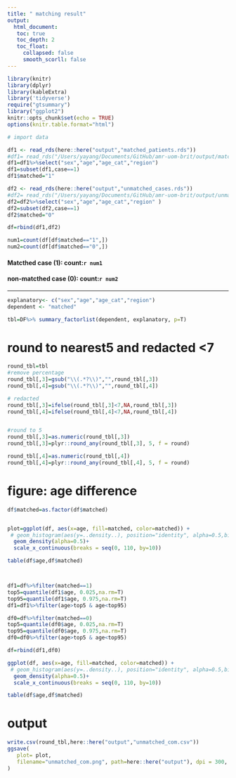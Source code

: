 ```yaml
---
title: " matching result"
output: 
  html_document:
   toc: true
   toc_depth: 2
   toc_float:
     collapsed: false
     smooth_scorll: false
---
```


```r
library(knitr)
library(dplyr)
library(kableExtra)
library('tidyverse')
require("gtsummary")
library("ggplot2")
knitr::opts_chunk$set(echo = TRUE)
options(knitr.table.format="html")
```



```r
# import data

df1 <- read_rds(here::here("output","matched_patients.rds"))
#df1= read_rds("/Users/yayang/Documents/GitHub/amr-uom-brit/output/matched_patients.rds")
df1=df1%>%select("sex","age","age_cat","region") 
df1=subset(df1,case==1)
df1$matched="1"

df2 <- read_rds(here::here("output","unmatched_cases.rds"))
#df2= read_rds("/Users/yayang/Documents/GitHub/amr-uom-brit/output/unmatched_cases.rds.rds")
df2=df2%>%select("sex","age","age_cat","region" ) 
df2=subset(df2,case==1)
df2$matched="0"

df=rbind(df1,df2)

```


```r
num1=count(df[df$matched=="1",])
num2=count(df[df$matched=="0",])
```

#### Matcthed case (1): **count:`r num1`**
#### non-matcthed case (0): **count:`r num2`**

***




```r

explanatory<- c("sex","age","age_cat","region")
dependent <- "matched"

tbl=DF%>% summary_factorlist(dependent, explanatory, p=T)

```

# round to nearest5 and redacted <7
```r
round_tbl=tbl
#remove percentage
round_tbl[,3]=gsub("\\(.*?\\)","",round_tbl[,3])
round_tbl[,4]=gsub("\\(.*?\\)","",round_tbl[,4])

# redacted
round_tbl[,3]=ifelse(round_tbl[,3]<7,NA,round_tbl[,3])
round_tbl[,4]=ifelse(round_tbl[,4]<7,NA,round_tbl[,4])


#round to 5
round_tbl[,3]=as.numeric(round_tbl[,3])
round_tbl[,3]=plyr::round_any(round_tbl[,3], 5, f = round)

round_tbl[,4]=as.numeric(round_tbl[,4])
round_tbl[,4]=plyr::round_any(round_tbl[,4], 5, f = round)
```

# figure: age difference
```r
df$matched=as.factor(df$matched)


plot=ggplot(df, aes(x=age, fill=matched, color=matched)) +
 # geom_histogram(aes(y=..density..), position="identity", alpha=0.5,bins=30)+
  geom_density(alpha=0.5)+
  scale_x_continuous(breaks = seq(0, 110, by=10))

table(df$age,df$matched)



df1=df%>%filter(matched==1)
top5=quantile(df1$age, 0.025,na.rm=T)
top95=quantile(df1$age, 0.975,na.rm=T)
df1=df1%>%filter(age>top5 & age<top95)

df0=df%>%filter(matched==0)
top5=quantile(df0$age, 0.025,na.rm=T)
top95=quantile(df0$age, 0.975,na.rm=T)
df0=df0%>%filter(age>top5 & age<top95)

df=rbind(df1,df0)

ggplot(df, aes(x=age, fill=matched, color=matched)) +
 # geom_histogram(aes(y=..density..), position="identity", alpha=0.5,bins=30)+
  geom_density(alpha=0.5)+
  scale_x_continuous(breaks = seq(0, 110, by=10))

table(df$age,df$matched)

```

# output
```r
write.csv(round_tbl,here::here("output","unmatched_com.csv"))
ggsave(
   plot= plot,
   filename="unmatched_com.png", path=here::here("output"), dpi = 300,
)          
```


